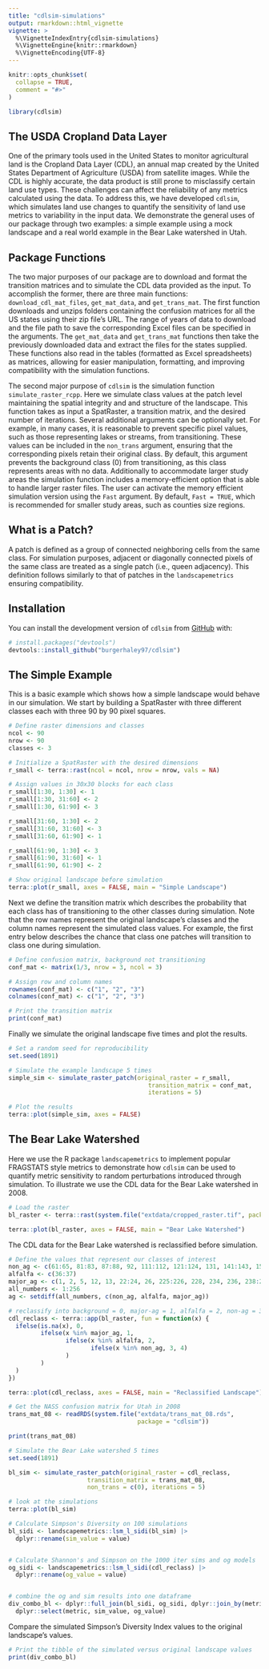 ```yaml
---
title: "cdlsim-simulations"
output: rmarkdown::html_vignette
vignette: >
  %\VignetteIndexEntry{cdlsim-simulations}
  %\VignetteEngine{knitr::rmarkdown}
  %\VignetteEncoding{UTF-8}
---
```


```r
knitr::opts_chunk$set(
  collapse = TRUE,
  comment = "#>"
)
```

```r
library(cdlsim)
```

## The USDA Cropland Data Layer 

One of the primary tools used in the United States to monitor agricultural land is the Cropland Data Layer (CDL), an annual map created by the United States Department of Agriculture (USDA) from satellite images. While the CDL is highly accurate, the data product is still prone to misclassify certain land use types. These challenges can affect the reliability of any metrics calculated using the data. To address this, we have developed `cdlsim`, which simulates land use changes to quantify the sensitivity of land use metrics to variability in the input data. We demonstrate the general uses of our package through two examples: a simple example using a mock landscape and a real world example in the Bear Lake watershed in Utah.


## Package Functions

The two major purposes of our package are to download and format the transition matrices and to simulate the CDL data provided as the input. To accomplish the former, there are three main functions: `download_cdl_mat_files`, `get_mat_data`, and `get_trans_mat`. The first function downloads and unzips folders containing the confusion matrices for all the US states using their zip file's URL. The range of years of data to download and the file path to save the corresponding Excel files can be specified in the arguments. The `get_mat_data` and `get_trans_mat` functions then take the previously downloaded data and extract the files for the states supplied. These functions also read in the tables (formatted as Excel spreadsheets) as matrices, allowing for easier manipulation, formatting, and improving compatibility with the simulation functions.

The second major purpose of `cdlsim` is the simulation function `simulate_raster_rcpp`. Here we simulate class values at the patch level maintaining the spatial integrity and and structure of the landscape. This function takes as input a SpatRaster, a transition matrix, and the desired number of iterations. Several additional arguments can be optionally set. For example, in many cases, it is reasonable to prevent specific pixel values, such as those representing lakes or streams, from transitioning. These values can be included in the `non_trans` argument, ensuring that the corresponding pixels retain their original class. By default, this argument prevents the background class (0) from transitioning, as this class represents areas with no data. Additionally to accommodate larger study areas the simulation function includes a memory-efficient option that is able to handle larger raster files. The user can activate the memory efficient simulation version using the `Fast` argument. By default, `Fast = TRUE`, which is recommended for smaller study areas, such as counties size regions.


## What is a Patch?

A patch is defined as a group of connected neighboring cells from the same class. For simulation purposes, adjacent or diagonally connected pixels of the same class are treated as a single patch (i.e., queen adjacency). This definition follows similarly to that of patches in the `landscapemetrics` ensuring compatibility. 

## Installation

You can install the development version of `cdlsim` from [GitHub](https://github.com/) with:

``` r
# install.packages("devtools")
devtools::install_github("burgerhaley97/cdlsim")
```

## The Simple Example

This is a basic example which shows how a simple landscape would behave in our 
simulation. We start by building a SpatRaster with three different classes each 
with three 90 by 90 pixel squares.

```r
# Define raster dimensions and classes
ncol <- 90
nrow <- 90
classes <- 3

# Initialize a SpatRaster with the desired dimensions
r_small <- terra::rast(ncol = ncol, nrow = nrow, vals = NA)

# Assign values in 30x30 blocks for each class
r_small[1:30, 1:30] <- 1  
r_small[1:30, 31:60] <- 2  
r_small[1:30, 61:90] <- 3 

r_small[31:60, 1:30] <- 2  
r_small[31:60, 31:60] <- 3  
r_small[31:60, 61:90] <- 1 

r_small[61:90, 1:30] <- 3  
r_small[61:90, 31:60] <- 1  
r_small[61:90, 61:90] <- 2  

```

```r
# Show original landscape before simulation
terra::plot(r_small, axes = FALSE, main = "Simple Landscape")

```



Next we define the transition matrix which describes the probability that each 
class has of transitioning to the other classes during simulation. Note that the
row names represent the original landscape's classes and the column 
names represent the simulated class values. For example, the first entry below 
describes the chance that class one patches will transition to class one during simulation.


```r
# Define confusion matrix, background not transitioning
conf_mat <- matrix(1/3, nrow = 3, ncol = 3)

# Assign row and column names
rownames(conf_mat) <- c("1", "2", "3")
colnames(conf_mat) <- c("1", "2", "3")

# Print the transition matrix 
print(conf_mat)

```

Finally we simulate the original landscape five times and  plot the results. 

```r
# Set a random seed for reproducibility 
set.seed(1891)

# Simulate the example landscape 5 times
simple_sim <- simulate_raster_patch(original_raster = r_small,
                                       transition_matrix = conf_mat,
                                       iterations = 5)
```


```r
# Plot the results
terra::plot(simple_sim, axes = FALSE)
```


## The Bear Lake Watershed

Here we use the R package `landscapemetrics` to implement popular FRAGSTATS style metrics to demonstrate how `cdlsim` can be used to quantify metric sensitivity to random perturbations introduced through simulation. To illustrate we use the CDL data for the Bear Lake watershed in 2008.


```r
# Load the raster
bl_raster <- terra::rast(system.file("extdata/cropped_raster.tif", package="cdlsim"))
```


```r
terra::plot(bl_raster, axes = FALSE, main = "Bear Lake Watershed")
```

The CDL data for the Bear Lake watershed is reclassified before simulation. 

```r
# Define the values that represent our classes of interest
non_ag <- c(61:65, 81:83, 87:88, 92, 111:112, 121:124, 131, 141:143, 152, 176, 181, 190, 195)
alfalfa <- c(36:37)
major_ag <- c(1, 2, 5, 12, 13, 22:24, 26, 225:226, 228, 234, 236, 238:241, 254)
all_numbers <- 1:256
ag <- setdiff(all_numbers, c(non_ag, alfalfa, major_ag))

# reclassify into background = 0, major-ag = 1, alfalfa = 2, non-ag = 3, ag = 4
cdl_reclass <- terra::app(bl_raster, fun = function(x) {
  ifelse(is.na(x), 0,
         ifelse(x %in% major_ag, 1,
                ifelse(x %in% alfalfa, 2,
                       ifelse(x %in% non_ag, 3, 4)
                )
         )
  )
})
```


```r
terra::plot(cdl_reclass, axes = FALSE, main = "Reclassified Landscape")
```


```r
# Get the NASS confusion matrix for Utah in 2008
trans_mat_08 <- readRDS(system.file("extdata/trans_mat_08.rds", 
                                    package = "cdlsim"))
```


```r
print(trans_mat_08)
```


```r
# Simulate the Bear Lake watershed 5 times
set.seed(1891)

bl_sim <- simulate_raster_patch(original_raster = cdl_reclass,
                      transition_matrix = trans_mat_08,
                      non_trans = c(0), iterations = 5)

```

```r
# look at the simulations
terra::plot(bl_sim)
```


```r
# Calculate Simpson's Diversity on 100 simulations
bl_sidi <- landscapemetrics::lsm_l_sidi(bl_sim) |>
  dplyr::rename(sim_value = value)


# Calculate Shannon's and Simpson on the 1000 iter sims and og models
og_sidi <- landscapemetrics::lsm_l_sidi(cdl_reclass) |>
  dplyr::rename(og_value = value)


# combine the og and sim results into one dataframe
div_combo_bl <- dplyr::full_join(bl_sidi, og_sidi, dplyr::join_by(metric)) |>
  dplyr::select(metric, sim_value, og_value)

```

Compare the simulated Simpson's Diversity Index values to the original landscape's values.

```r
# Print the tibble of the simulated versus original landscape values
print(div_combo_bl)

```

